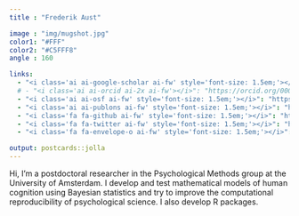 ```yaml
---
title : "Frederik Aust"

image : "img/mugshot.jpg"
color1: "#FFF"
color2: "#C5FFF8"
angle : 160

links:
  - "<i class='ai ai-google-scholar ai-fw' style='font-size: 1.5em;'></i>": "https://scholar.google.de/citations?user=8pqcwFcAAAAJ"
  # - "<i class='ai ai-orcid ai-2x ai-fw'></i>": "https://orcid.org/0000-0003-4900-788X"
  - "<i class='ai ai-osf ai-fw' style='font-size: 1.5em;'></i>": "https://osf.io/zqedt/"
  - "<i class='ai ai-publons ai-fw' style='font-size: 1.5em;'></i>": "https://publons.com/researcher/H-4495-2019"
  - "<i class='fa fa-github ai-fw' style='font-size: 1.5em;'></i>": "https://github.com/crsh"
  - "<i class='fa fa-twitter ai-fw' style='font-size: 1.5em;'></i>": "https://twitter.com/frederikaust"
  - "<i class='fa fa-envelope-o ai-fw' style='font-size: 1.5em;'></i>": "mailto:f.aust@uva.nl"

output: postcards::jolla
---
```


<link rel="stylesheet" href="https://cdn.jsdelivr.net/gh/jpswalsh/academicons@1/css/academicons.min.css">
<link rel="stylesheet" href="https://cdnjs.cloudflare.com/ajax/libs/font-awesome/4.7.0/css/font-awesome.min.css">

Hi, I'm a postdoctoral researcher in the Psychological Methods group at the University of Amsterdam.
I develop and test mathematical models of human cognition using Bayesian statistics and try to improve the computational reproducibility of psychological science.
I also develop R packages.
